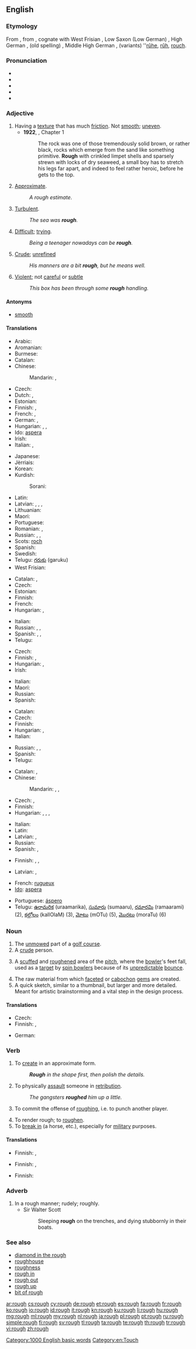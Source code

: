{{wikipedia|dab=rough}}
==English==

===Etymology===
From {{etyl|ang}} {{term|ruh|rūh|lang=ang}}, from {{etyl|gem-pro}} {{recons|rūhaz|lang=gem-pro}}, cognate with West Frisian {{term|rûch||rough|lang=fy}}, Low Saxon (Low German) {{term|ruuch||rough|lang=nds}}, High German {{term|rau||rough|lang=de}}, (old spelling) {{term|rauh||rough|lang=de}}, Middle High German {{term|rûch||rough|lang=gmh}}, (variants) ''[[rûhe]], [[rûh]], [[rouch]].

===Pronunciation===
* {{IPA|/ɹʌf/}}
* {{audio|En-us-rough.ogg|Audio (US)}}
* {{audio|Rough.ogg|Audio (US)}}
* {{rhymes|ʌf}}
* {{homophones|lang=en|ruff}}

===Adjective===
{{en-adj|rough|er}}

# Having a [[texture]] that has much [[friction]]. Not [[smooth]]; [[uneven]].
#* '''1922''', {{w|Virginia Woolf}}, ''{{w|Jacob's Room}}'' Chapter 1
#*: The rock was one of those tremendously solid brown, or rather black, rocks which emerge from the sand like something primitive. '''Rough''' with crinkled limpet shells and sparsely strewn with locks of dry seaweed, a small boy has to stretch his legs far apart, and indeed to feel rather heroic, before he gets to the top.
# [[approximate|Approximate]].
#: ''A rough estimate''.
# [[turbulent|Turbulent]].
#: ''The sea was '''rough'''.''
# [[difficult|Difficult]]; [[trying]].
#: ''Being a teenager nowadays can be '''rough'''.''
# [[crude|Crude]]; [[unrefined]]
#: ''His manners are a bit '''rough''', but he means well.''
# [[violent|Violent]]; not [[careful]] or [[subtle]]
#: ''This box has been through some '''rough''' handling.''

====Antonyms====
* [[smooth]]

====Translations====
{{trans-top|not smooth}}
* Arabic: {{t+|ar|خشن|tr=xášin|sc=Arab}}
* Aromanian: {{t-|rup|ascuru}}
* Burmese: {{t|my|ကြမ်း|tr=kyan:|sc=Mymr}}
* Catalan: {{t-|ca|aspre}}
* Chinese:
*: Mandarin: {{t|cmn|粗魯|sc=Hani}}, {{t|cmn|粗鲁|tr=cūlǔ|sc=Hani}}
* Czech: {{t+|cs|hrubý|m}}
* Dutch: {{t+|nl|ruw}}, {{t+|nl|ruig}}
* Estonian: {{t+|et|kare}}
* Finnish: {{t-|fi|karhea}}, {{t-|fi|rosoinen}}
* French: {{t+|fr|rude}}, {{t+|fr|rugueux}}
* German: {{t+|de|rau}}, {{t+|de|grob}}
* Hungarian: {{t+|hu|durva}}, {{t+|hu|érdes}}, {{t+|hu|egyenetlen}}
* Ido: [[aspera]]
* Irish: {{t-|ga|garbh}}
* Italian: {{t-|it|ruvido}}, {{t-|it|rugoso}}
{{trans-mid}}
* Japanese: {{t+|ja|でこぼこ|tr=dekoboko na|alt=でこぼこな|sc=Jpan}}
* Jèrriais: {{tø|roa-jer|rude|m|f}}
* Korean: {{t+|ko|거친|tr=geochin|sc=Kore}}
* Kurdish:
*: Sorani: {{ku-Arab|[[دڕ]]}}
* Latin: {{t-|la|asper}}
* Latvian: {{t-|lv|raupjš}}, {{t-|lv|rupjš}}, {{t+|lv|ass}}, {{t-|lv|negluds}}
* Lithuanian: {{t-|lt|šiurkštus}}
* Maori: {{t|mi|tuarangaranga}} {{qualifier|refers to a land surface}}
* Portuguese: {{t+|pt|áspero}}
* Romanian: {{t-|ro|dur}}, {{t-|ro|aspru}}
* Russian: {{t+|ru|шероховатый|tr=šeroxovátyj}}, {{t+|ru|грубый|tr=grúbyj}}, {{t+|ru|жёсткий|tr=žóstkij}}
* Scots: [[roch]]
* Spanish: {{t+|es|áspero|m}}
* Swedish: {{t-|sv|ojämn}}
* Telugu: [[గరుకు]] (garuku)
* West Frisian: {{t+|fy|rûch}}
{{trans-bottom}}

{{trans-top|approximate}}
* Catalan: {{t-|ca|aproximat}}, {{t-|ca|quasi}}
* Czech: {{t+|cs|hrubý|m}}
* Estonian: {{t-|et|ligilähedane}}
* Finnish: {{t+|fi|karkea}}
* French: {{t+|fr|approximatif|m}}
* Hungarian: {{t-|hu|hozzávetőleges}}, {{t+|hu|nyers}}
{{trans-mid}}
* Italian: {{t-|it|approssimato}}
* Russian: {{t+|ru|приблизительный|tr=priblizítelʹnyj|sc=Cyrl}}, {{t+|ru|примерный|tr=primérnyj|sc=Cyrl}}, {{t+|ru|черновой|tr=černovój|sc=Cyrl}}
* Spanish: {{t+|es|aproximado|m}}, {{t-|es|aproximativo|m}}, {{t+|es|casi}}
* Telugu: {{t+|te|సుమారు|tr=sumaaru}}
{{trans-bottom}}

{{trans-top|turbulent}}
* Czech: {{t-|cs|bouřlivý|m}}
* Finnish: {{t+|fi|aallokkoinen}}, {{t+|fi|kuoppainen}}
* Hungarian: {{t+|hu|zord}}, {{t+|hu|kemény}}
* Irish: {{t-|ga|garbh}}
{{trans-mid}}
* Italian: {{t+|it|mosso}}
* Maori: {{t|mi|tuarangaranga}}
* Russian: {{t+|ru|бурный|tr=búrnyj|sc=Cyrl}}
* Spanish: {{t+|es|turbulento|m}}
{{trans-bottom}}

{{trans-top|difficult}}
* Catalan: {{t+|ca|difícil}}
* Czech: {{t+|cs|nepříjemný|m}}
* Finnish: {{t+|fi|kova}}
* Hungarian: {{t+|hu|kemény}}, {{t+|hu|nehéz}}
* Italian: {{t+|it|difficile}}
{{trans-mid}}
* Russian: {{t+|ru|суровый|tr=suróvyj|sc=Cyrl}}, {{t+|ru|трудный|tr=trúdnyj|sc=Cyrl}}, {{t+|ru|тяжёлый|tr=tjažólyj|sc=Cyrl}}
* Spanish: {{t+|es|difícil|m|f}}
* Telugu: {{t+|te|కష్టమైన|tr=kashTamaina}}
{{trans-bottom}}

{{trans-top|crude, unrefined}}
* Catalan: {{t-|ca|rude|m|f}}, {{t-|ca|tosc|m}}
* Chinese:
*: Mandarin: {{t|cmn|粗躁|tr=cūzào|sc=Hani}}, {{t|cmn|粗魯|sc=Hani}}, {{t|cmn|粗鲁|tr=cūlǔ|sc=Hani}}
* Czech: {{t-|cs|surový|m}}, {{t-|cs|neomalený|m}}
* Finnish: {{t+|fi|karkea}}
* Hungarian: {{t+|hu|durva}}, {{t+|hu|faragatlan}}, {{t-|hu|műveletlen}}, {{t+|hu|nyers}}
{{trans-mid}}
* Italian: {{t+|it|rude}}
* Latin: {{t-|la|rudis}}
* Latvian: {{t-|lv|raupjš}}, {{t-|lv|rupjš}}
* Russian: {{t+|ru|грубый|tr=grúbyj|sc=Cyrl}}
* Spanish: {{t+|es|tosco|m}}, {{t-|es|rudo|m}}
{{trans-bottom}}

{{trans-top|violent}}
* Finnish: {{t+|fi|kova}}, {{t+|fi|karkea}}, {{t+|fi|väkivaltainen}}
{{trans-mid}}
* Latvian: {{t-|lv|raupjš}}, {{t-|lv|rupjš}}
{{trans-bottom}}

{{checktrans-top}}
* French: [[rugueux]]
* [[Ido]]: [[aspera]]
{{trans-mid}}
* Portuguese: [[áspero]]
* Telugu: [[ఉరామరిక]] (uraamarika), [[సుమారు]] (sumaaru), [[రమారమి]] (ramaarami) (2), [[కల్లోలం]] (kallOlaM) (3), [[మోటు]] (mOTu) (5), [[మొరటు]] (moraTu) (6)
{{trans-bottom}}

===Noun===
{{en-noun}}

# The [[unmowed]] part of a [[golf course]].
# A [[crude]] person.
# {{cricket}} A [[scuffed]] and [[roughened]] area of the [[pitch]], where the [[bowler]]'s feet fall, used as a [[target]] by [[spin bowler]]s because of its [[unpredictable]] [[bounce]].
# The raw material from which [[facet]]ed or [[cabochon]] [[gem]]s are created.
# A quick sketch, similar to a thumbnail, but larger and more detailed. Meant for artistic brainstorming and a vital step in the design process.

====Translations====
{{trans-top|unmowed part of golf-course}}
* Czech: {{t-|cs|raf (vyšší tráva kolem fairwaye)}}
* Finnish: {{t-|fi|karheikko}}, {{t-|fi|raffi}}
{{trans-mid}}
* German: {{t-|de|Rough|n}}
{{trans-bottom}}

===Verb===
{{en-verb}}

# To [[create]] in an approximate form.
#: '''''Rough''' in the shape first, then polish the details.''
# To physically [[assault]] someone in [[retribution]].
#: ''The gangsters '''roughed''' him up a little.''
# {{ice hockey}} To commit the offense of [[roughing]], i.e. to punch another player.
# To render rough; to [[roughen]].
# To [[break in]] (a horse, etc.), especially for [[military]] purposes.
#: {{rfquotek|Crabb}}

====Translations====
{{trans-top|to create in approximate form}}
* Finnish: {{t-|fi|luonnostella}}, {{t+|fi|hahmotella}}
{{trans-mid}}
{{trans-bottom}}

{{trans-top|to physically assault}}
* Finnish: {{t+|fi|pahoinpidellä}}, {{t-|fi|murjoa}}
{{trans-mid}}
{{trans-bottom}}

{{trans-top|ice hockey: to perform roughing}}
* Finnish: {{t+|fi|väkivaltaisuus|alt=olla väkivaltainen}}
{{trans-mid}}
{{trans-bottom}}

===Adverb===
{{en-adv}}

# In a rough manner; rudely; roughly.
#* Sir Walter Scott
#*: Sleeping '''rough''' on the trenches, and dying stubbornly in their boats.

===See also===
* [[diamond in the rough]]
* [[roughhouse]]
* [[roughness]]
* [[rough in]]
* [[rough out]]
* [[rough up]]
* [[bit of rough]]

[[Category:1000 English basic words]]
[[Category:en:Touch]]

[[ar:rough]]
[[cs:rough]]
[[cy:rough]]
[[de:rough]]
[[et:rough]]
[[es:rough]]
[[fa:rough]]
[[fr:rough]]
[[ko:rough]]
[[io:rough]]
[[id:rough]]
[[it:rough]]
[[kn:rough]]
[[ku:rough]]
[[li:rough]]
[[hu:rough]]
[[mg:rough]]
[[ml:rough]]
[[my:rough]]
[[nl:rough]]
[[ja:rough]]
[[pl:rough]]
[[pt:rough]]
[[ru:rough]]
[[simple:rough]]
[[fi:rough]]
[[sv:rough]]
[[tl:rough]]
[[ta:rough]]
[[te:rough]]
[[th:rough]]
[[tr:rough]]
[[vi:rough]]
[[zh:rough]]